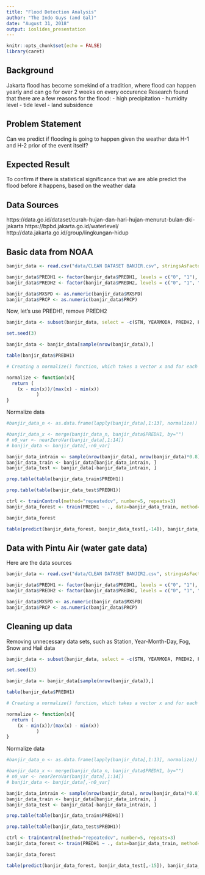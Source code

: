 ```yaml
---
title: "Flood Detection Analysis"
author: "The Indo Guys (and Gal)"
date: "August 31, 2018"
output: ioslides_presentation
---
```


```r
knitr::opts_chunk$set(echo = FALSE)
library(caret)
```

## Background

Jakarta flood has become somekind of a tradition, where flood can happen yearly and can go for over 2 weeks on every occurence
Research found that there are a few reasons for the flood: 
- high precipitation
- humidity level
- tide level
- land subsidence

## Problem Statement {.flexbox .vcenter}

Can we predict if flooding is going to happen given the weather data H-1 and H-2 prior of the event itself?

## Expected Result {.flexbox .vcenter}

To confirm if there is statistical significance that we are able predict the flood before it happens, based on the weather data

## Data Sources

https://data.go.id/dataset/curah-hujan-dan-hari-hujan-menurut-bulan-dki-jakarta
https://bpbd.jakarta.go.id/waterlevel/
http://data.jakarta.go.id/group/lingkungan-hidup

## Basic data from NOAA {.flexbox .vcenter}


```r
banjir_data <- read.csv("data/CLEAN DATASET BANJIR.csv", stringsAsFactors = FALSE)

banjir_data$PREDH1 <- factor(banjir_data$PREDH1, levels = c("0", "1"), labels = c("Normal", "Banjir"))
banjir_data$PREDH2 <- factor(banjir_data$PREDH2, levels = c("0", "1", "2", "3"), labels = c("Normal", "H-2", "H-1", "Banjir"))

banjir_data$MXSPD <- as.numeric(banjir_data$MXSPD)
banjir_data$PRCP <- as.numeric(banjir_data$PRCP)
```

Now, let's use PREDH1, remove PREDH2
```r
banjir_data <- subset(banjir_data, select = -c(STN, YEARMODA, PREDH2, FOG, SNOW, HAIL))

set.seed(3)

banjir_data <- banjir_data[sample(nrow(banjir_data)),]

table(banjir_data$PREDH1)

```



```r
# Creating a normalize() function, which takes a vector x and for each value in that vector, subtracts the minimum value in x and divides by the range of x

normalize <- function(x){
  return ( 
    (x - min(x))/(max(x) - min(x)) 
           )
}
```


Normalize data
```r
#banjir_data_n <- as.data.frame(lapply(banjir_data[,1:13], normalize))

#banjir_data_x <- merge(banjir_data_n, banjir_data$PREDH1, by="")
# n0_var <- nearZeroVar(banjir_data[,1:14])
# banjir_data <- banjir_data[,-n0_var]

banjir_data_intrain <- sample(nrow(banjir_data), nrow(banjir_data)*0.8)
banjir_data_train <- banjir_data[banjir_data_intrain, ]
banjir_data_test <- banjir_data[-banjir_data_intrain, ]

```


```r
prop.table(table(banjir_data_train$PREDH1))

prop.table(table(banjir_data_test$PREDH1))
```


```r
ctrl <- trainControl(method="repeatedcv", number=5, repeats=3)
banjir_data_forest <- train(PREDH1 ~ ., data=banjir_data_train, method="rf", trControl = ctrl)
```



```r
banjir_data_forest
```

```r
table(predict(banjir_data_forest, banjir_data_test[,-14]), banjir_data_test[,14])
```




## Data with Pintu Air (water gate data)

Here are the data sources

```r
banjir_data <- read.csv("data/CLEAN DATASET BANJIR2.csv", stringsAsFactors = FALSE)

banjir_data$PREDH1 <- factor(banjir_data$PREDH1, levels = c("0", "1"), labels = c("Normal", "Banjir"))
banjir_data$PREDH2 <- factor(banjir_data$PREDH2, levels = c("0", "1", "2", "3"), labels = c("Normal", "H-2", "H-1", "Banjir"))

banjir_data$MXSPD <- as.numeric(banjir_data$MXSPD)
banjir_data$PRCP <- as.numeric(banjir_data$PRCP)
```

## Cleaning up data

Removing unnecessary data sets, such as Station, Year-Month-Day, Fog, Snow and Hail data
```r
banjir_data <- subset(banjir_data, select = -c(STN, YEARMODA, PREDH2, FOG, SNOW, HAIL))
```



```r
set.seed(3)

banjir_data <- banjir_data[sample(nrow(banjir_data)),]

table(banjir_data$PREDH1)

```



```r
# Creating a normalize() function, which takes a vector x and for each value in that vector, subtracts the minimum value in x and divides by the range of x

normalize <- function(x){
  return ( 
    (x - min(x))/(max(x) - min(x)) 
           )
}
```


Normalize data
```r
#banjir_data_n <- as.data.frame(lapply(banjir_data[,1:13], normalize))

#banjir_data_x <- merge(banjir_data_n, banjir_data$PREDH1, by="")
# n0_var <- nearZeroVar(banjir_data[,1:14])
# banjir_data <- banjir_data[,-n0_var]

banjir_data_intrain <- sample(nrow(banjir_data), nrow(banjir_data)*0.8)
banjir_data_train <- banjir_data[banjir_data_intrain, ]
banjir_data_test <- banjir_data[-banjir_data_intrain, ]

```


```r
prop.table(table(banjir_data_train$PREDH1))

prop.table(table(banjir_data_test$PREDH1))
```


```r
ctrl <- trainControl(method="repeatedcv", number=5, repeats=3)
banjir_data_forest <- train(PREDH1 ~ ., data=banjir_data_train, method="rf", trControl = ctrl)
```



```r
banjir_data_forest
```

```r
table(predict(banjir_data_forest, banjir_data_test[,-15]), banjir_data_test[,15])
```


